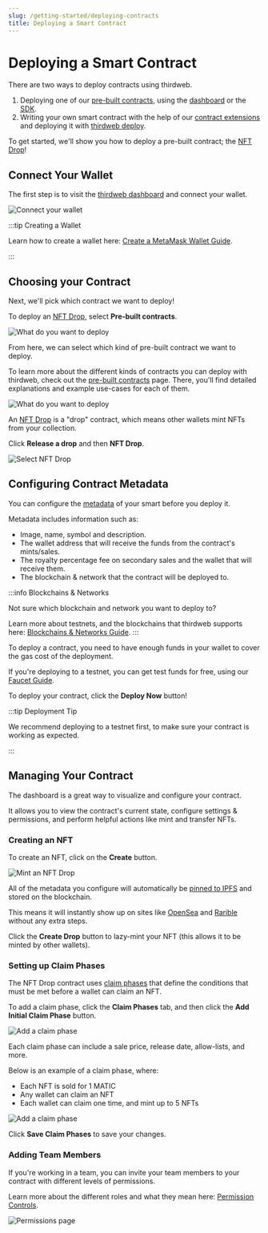 ```yaml
---
slug: /getting-started/deploying-contracts
title: Deploying a Smart Contract
---
```



# Deploying a Smart Contract

There are two ways to deploy contracts using thirdweb.

1. Deploying one of our [pre-built contracts](/pre-built-contracts), using the [dashboard](https://thirdweb.com/dashboard) or the [SDK](/typescript/sdk.contractdeployer.deploynftdrop).
2. Writing your own smart contract with the help of our [contract extensions](/thirdweb-deploy/contract-extensions) and deploying it with [thirdweb deploy](/thirdweb-deploy).

To get started, we'll show you how to deploy a pre-built contract; the [NFT Drop](/pre-built-contracts/nft-drop)!

## Connect Your Wallet

The first step is to visit the [thirdweb dashboard](https://thirdweb.com/dashboard) and connect your wallet.

![Connect your wallet](./assets/connect-wallet.png)

:::tip Creating a Wallet

Learn how to create a wallet here: [Create a MetaMask Wallet Guide](/guides/create-a-metamask-wallet).

:::

## Choosing your Contract

Next, we'll pick which contract we want to deploy!

To deploy an [NFT Drop](/pre-built-contracts/nft-drop), select **Pre-built contracts**.

![What do you want to deploy](./assets/what-do-you-want-to-deploy.png)

From here, we can select which kind of pre-built contract we want to deploy.

To learn more about the different kinds of contracts you can deploy with thirdweb, check out the [pre-built contracts](/pre-built-contracts) page.
There, you'll find detailed explanations and example use-cases for each of them.

![What do you want to deploy](./assets/what-do-you-want-to-build.png)

An [NFT Drop](/pre-built-contracts/nft-drop) is a "drop" contract, which means other wallets mint NFTs from your collection.

Click **Release a drop** and then **NFT Drop**.

![Select NFT Drop](./assets/nft-drop-selection.png)

## Configuring Contract Metadata

You can configure the [metadata](/advanced-features/contract-settings#contract-metadata)
of your smart before you deploy it.

Metadata includes information such as:

- Image, name, symbol and description.
- The wallet address that will receive the funds from the contract's mints/sales.
- The royalty percentage fee on secondary sales and the wallet that will receive them.
- The blockchain & network that the contract will be deployed to.

:::info Blockchains & Networks

Not sure which blockchain and network you want to deploy to?

Learn more about testnets, and the blockchains that thirdweb supports here: [Blockchains & Networks Guide](/guides/which-network-should-you-use).
:::

To deploy a contract, you need to have enough funds in your wallet to cover the gas cost of the deployment.

If you're deploying to a testnet, you can get test funds for free, using our [Faucet Guide](guides/get-matic-on-polygon-mumbai-testnet-faucet).

To deploy your contract, click the **Deploy Now** button!

:::tip Deployment Tip

We recommend deploying to a testnet first, to make sure your contract is working as expected.

:::

## Managing Your Contract

The dashboard is a great way to visualize and configure your contract.

It allows you to view the contract's current state, configure settings & permissions, and perform helpful actions like mint and transfer NFTs.

### Creating an NFT

To create an NFT, click on the **Create** button.

![Mint an NFT Drop](./assets/create-an-nft.png)

All of the metadata you configure will automatically be [pinned to IPFS](/guides/securing-pinning-your-nft-with-ipfs) and stored on the blockchain.

This means it will instantly show up on sites like [OpenSea](https://opensea.io/) and [Rarible](https://rarible.com/) without any extra steps.

Click the **Create Drop** button to lazy-mint your NFT (this allows it to be minted by other wallets).

### Setting up Claim Phases

The NFT Drop contract uses [claim phases](/pre-built-contracts/nft-drop#claim-phase)
that define the conditions that must be met before a wallet can claim an NFT.

To add a claim phase, click the **Claim Phases** tab, and then click the **Add Initial Claim Phase** button.

![Add a claim phase](./assets/add-claim-phase.png)

Each claim phase can include a sale price, release date, allow-lists, and more.

Below is an example of a claim phase, where:

- Each NFT is sold for 1 MATIC
- Any wallet can claim an NFT
- Each wallet can claim one time, and mint up to 5 NFTs

![Add a claim phase](./assets/configured-claim-phase.png)

Click **Save Claim Phases** to save your changes.

### Adding Team Members

If you're working in a team, you can invite your team members to your contract with different levels of permissions.

Learn more about the different roles and what they mean here: [Permission Controls](/advanced-features/permission-controls).

![Permissions page](./assets/permissions.png)
